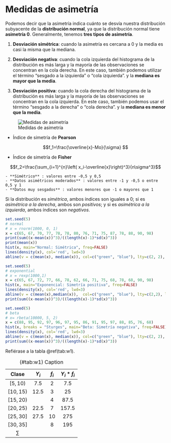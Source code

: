 # Medidas de asimetría

Podemos decir que la asimetría indica cuánto se desvía nuestra distribución subyacente de la **distribución normal**, ya que la distribución normal tiene **asimetría 0**. Generalmente, tenemos **tres tipos de asimetría**.

1.  **Desviación simétrica**: cuando la asimetría es cercana a 0 y la media es casi la misma que la mediana.

2.  **Desviación negativa**: cuando la cola izquierda del histograma de la distribución es más larga y la mayoría de las observaciones se concentran en la cola derecha. En este caso, también podemos utilizar el término "sesgado a la izquierda" o "cola izquierda". y la **mediana es mayor que la media**.

3.  **Desviación positiva**: cuando la cola derecha del histograma de la distribución es más larga y la mayoría de las observaciones se concentran en la cola izquierda. En este caso, también podemos usar el término "sesgado a la derecha" o "cola derecha". y la **mediana es menor que la media**.

![Medidas de asimetría](simetria.png)

* Índice de simetría de **Pearson**

$$f_1=\frac{\overline{x}-Mo}{\sigma} $$

* Índice de simetría de **Fisher**

$$f_2=\frac{\sum_{i=1}^{n}\left( x_i-\overline{x}\right)^3}{n\sigma^3}$$

    - **Simétrico** : valores entre -0,5 y 0,5
    - **Datos asimétricos moderados** : valores entre -1 y -0,5 o entre 0,5 y 1
    - **Datos muy sesgados** : valores menores que -1 o mayores que 1

Si la distribución es *simétrica*, ambos índices son iguales a 0; si es *asimétrica a la derecha*, ambos son *positivos*; y si es *asimétrica a la izquierda*, ambos índices son *negativos*.

```r
set.seed(5)
# normal
# x = rnorm(1000, 0, 1)  
x = c(65, 67, 70, 77, 78, 78, 80, 76, 71, 75, 87, 78, 88, 90, 98)
print(sum((x-mean(x))^3)/((length(x)-1)*sd(x)^3))
print(mean(x))
hist(x, main="Normal: Simétrica", freq=FALSE)
lines(density(x), col='red', lwd=3)
abline(v = c(mean(x), median(x)), col=c("green", "blue"), lty=c(2, 2), lwd=c(3, 3))
```

```r
set.seed(5)
# exponential
# x = rexp(1000,1)
x = c(65, 67, 72, 77, 66, 78, 62, 66, 71, 75, 68, 78, 68, 90, 98)
hist(x, main="Exponencial: Simetría positiva", freq=FALSE)
lines(density(x), col='red', lwd=3)
abline(v = c(mean(x),median(x)),  col=c("green", "blue"), lty=c(2,2), lwd=c(3, 3))
print(sum((x-mean(x))^3)/((length(x)-1)*sd(x)^3))
```

```r
set.seed(5)
# beta
# x= rbeta(10000, 5, 2)
x = c(88, 95, 92, 97, 96, 97, 95, 86, 91, 95, 97, 88, 85, 76, 68)
hist(x, breaks = "Sturges", main="Beta: Simetría negativa", freq=FALSE)
lines(density(x), col='red', lwd=3)
abline(v = c(mean(x), median(x)), col=c("green", "blue"), lty=c(2, 2), lwd=c(3, 3))
print(sum((x-mean(x))^3)/((length(x)-1)*sd(x)^3))
```

Refiérase a la tabla \@ref(tab:w1).

|   Clase   | $Y_i$ | $f_i$ | $Y_i*f_i$ |
|:---------:|:-----:|:-----:|:---------:|
| $[5,10)$  |  7.5  |   2   |    7.5    |
| $[10,15)$ | 12.5  |   3   |    25     |
| $[15,20)$ |       |   4   |   87.5    |
| $[20,25)$ | 22.5  |   7   |   157.5   |
| $[25,30]$ | 27.5  |  10   |    275    |
| $[30,35]$ |       |   8   |    195    |
|  $\sum$   |       |       |           |

: (\#tab:w1) Caption

<!--

```r
A <- matrix(c(2, 4, 7, 5, 10, 1, 5, 3, 4, 2, 1, 17), ncol = 4)
barplot(A)
data2 = c(88, 95, 92, 97, 96, 97, 94, 86, 91, 95, 97, 88, 85, 76, 68)
data3 = c(60, 95, 50, 97, 56, 57, 54, 56, 71, 55, 57, 88, 65, 96, 58)

q1<-barplot(A, main="Motivador", horiz=F,  beside=TRUE, col=c("skyblue","red","orange"), legend = rownames(A),legend.text = rownames(A))
text(q1, A-1.2, labels = A, pos = 3, cex = .75)
boxplot(data2,data3)
medias <- c(mean(data2),mean(data3))
points(medias,pch=16,col="red")
```

```r
intervalos <- seq(from = 0, to = 120, by = 10) 
data = c(88, 65, 67, 67, 76, 77, 64, 71, 61, 95, 67, 75, 65, 66, 68)
hist(data, breaks = "Sturges", freq =

       F, ylim = c(0, 0.1), xlim = c(50, 120),main='', xlab='Calificaciones', ylab = NULL, col = "aquamarine3",border = "black", labels = TRUE)

boxplot(data, horizontal=TRUE, boxwex=0.03, at=0.09, add=TRUE, axes=TRUE, col=c("GREEN", "red", "red"))
medias <- c(mean(data)) 
points(medias, pch=16, col="blue")
lines(density(data), ylim = c(0, 1), xlim = c(3, 120), lwd = 2, col="blue")
curve(dnorm(x, mean(data), sd(data)), lwd = 2, col = "black", add = T)
legend("topleft", c("Observada", "Teórica"), lty = 1, lwd = 2, col = c("black", "blue"), bty = "n", cex = 0.8)
getmode <- function(v) {
 uniqv <- unique(v)
 uniqv[which.max(tabulate(match(v, uniqv)))]
}
mode <- getmode(data)
#print(length(data))
#print(3.322+log(length(data)))
cat("Media:", mean(data))
cat("Mediana:", median(data))
cat("Moda:", mode)
cat("Quartiles:", quantile(data))
v=0.0
points(min(data), v, pch=8, col="orange")
points(max(data), v, pch=8, col="orange")
points(mode, v, pch=16, col="red")#moda
points(mean(data), v, pch=10, col='orange')#media
points(median(data), v, pch=16, col="blue")#mediana
abline(v=mean(data), col="green")
abline(v=median(data), col="blue")
abline(v=mode, col="red")

```

```r
intervalos <- seq(from = 0, to = 120, by = 10) 
data = c(88, 95, 92, 97, 96, 97, 94, 86, 91, 95, 97, 88, 85, 76, 68)
hist(data,  breaks = "Sturges",freq = F, ylim = c(0, 0.1), xlim = c(50, 120),main='', xlab='Calificaciones', ylab = NULL, col = "aquamarine3",border = "black", labels = TRUE)
boxplot(data, horizontal=TRUE,boxwex=0.03, at=0.09,  add=TRUE, axes=TRUE,col=c("GREEN","red","red"))
medias <- c(mean(data)) 
points(medias,pch=16,col="blue")
lines(density(data), ylim = c(0, 1),xlim = c(3, 120), lwd = 2,col="blue")
curve(dnorm(x, mean(data), sd(data)), lwd = 2, col = "black", add = T)
legend("topleft", c("Observada", "Teórica"),lty = 1, lwd = 2, col = c("black", "blue"), bty = "n", cex = 0.8)
getmode <- function(v) {
 uniqv <- unique(v)
 uniqv[which.max(tabulate(match(v, uniqv)))]
}
mode <- getmode(data)
#print(length(data))
#print(3.322+log(length(data)))
cat("Media:",mean(data))
cat("Mediana:",median(data))
cat("Moda:",mode)
cat("Quartiles:",quantile(data))
v=0.0
points(min(data),v,pch=8,col="orange")
points(max(data),v,pch=8,col="orange")
points(mode,v,pch=16,col="red")#moda
points(mean(data),v,pch=10, col='orange')#media
points(median(data),v,pch=16,col="blue")#mediana
abline(v=mean(data), col="green")
abline(v=median(data), col="blue")
abline(v=mode, col="red")
```

```r
intervalos <- seq(from = 0, to = 120, by = 10) 
data = c(65, 67, 70, 77, 78, 78, 80, 76, 71, 75, 87, 78, 88, 90, 98)
hist(data, breaks = "Sturges", freq = F, ylim = c(0, 0.1), xlim = c(50, 120), main='', xlab='Calificaciones', ylab = NULL, col = "aquamarine3", border = "black", labels = TRUE)
boxplot(data, horizontal=TRUE, boxwex=0.03, at=0.09, add=TRUE, axes=TRUE, col=c("GREEN", "red", "red"))
medias <- c(mean(data)) 
points(medias, pch=16, col="blue")
lines(density(data), ylim = c(0, 1), xlim = c(3, 120), lwd = 2, col="blue")
curve(dnorm(x, mean(data), sd(data)), lwd = 2, col = "black", add = T)
legend("topleft", c("Observada", "Teórica"), lty = 1, lwd = 2, col = c("black", "blue"), bty = "n", cex = 0.8)
getmode <- function(v) {
 uniqv <- unique(v)
 uniqv[which.max(tabulate(match(v, uniqv)))]
}
mode <- getmode(data)
#print(length(data))
#print(3.322+log(length(data)))
cat("Media:", mean(data))
cat("Mediana:", median(data))
cat("Moda:", mode)
cat("Quartiles:", quantile(data))
v=0.0
points(min(data), v, pch=8, col="orange")
points(max(data), v, pch=8, col="orange")
points(mode, v, pch=16, col="red")#moda
points(mean(data), v, pch=10, col='orange')#media
points(median(data), v, pch=16, col="blue")#mediana
abline(v=mean(data), col="green")
abline(v=median(data), col="blue")
abline(v=mode, col="red")
```
-->
